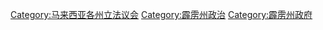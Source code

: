 {{commons category|Perak State Legislative Assembly}}

[[Category:马来西亚各州立法议会|Category:马来西亚各州立法议会]]
[[Category:霹雳州政治|Category:霹雳州政治]]
[[Category:霹雳州政府|Category:霹雳州政府]]